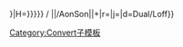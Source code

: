 {{convert/{{{2}}}/AoffSon|{{{1}}}|{{{3}}}|h={{{h|{{{n}}}}}}|H={{{h|{{{n}}}}}}}} / {{convert/{{#ifeq:{{{4}}}|def|{{{o}}}|{{{4}}}}}|{{{1}}}|{{{2}}}/AonSon|{{{3}}}|{{{s}}}+{{{b}}}|r={{{r}}}|j={{{j}}}|d=Dual/Loff}}<noinclude>

[[Category:Convert子模板]]
</noinclude>